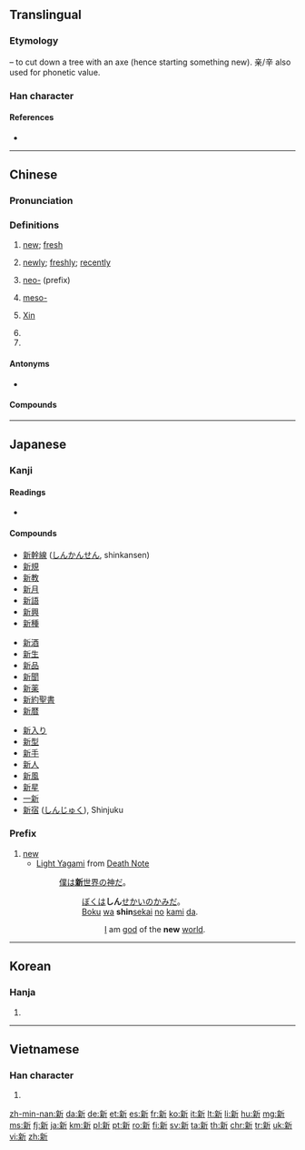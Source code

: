 ==Translingual==
{{stroke order|strokes=13}}

===Etymology===
{{Han compound|亲|t1=hazelnut tree|斤|t2=axe|ls=ic}} – to cut down a tree with an axe (hence starting something new). 亲/辛 also used for phonetic value.<!-- Is this right? Is the liushu ic or psc? -->

===Han character===
{{Han char|rn=69|rad=斤|as=09|sn=13|four=0292<sub>1</sub>|canj=卜木竹一中 (YDHML)|ids=⿰[[亲]][[斤]]}}

====References====
* {{Han ref|kx=0480.100|dkj=13572|dj=0839.100|hdz=32026.210|uh=65B0|ud=26032|bh=B773|bd=46963}}

----

==Chinese==
{{zh-forms}}

===Pronunciation===
{{zh-pron
|m=xīn
|c=san1
|h=pfs=sîn
|mn=sin
|w=1xin
|mc=y
|oc=y
|ma=zh-xīn.ogg
|cat=a,adv,pref,pn
}}

===Definitions===
# [[new]]; [[fresh]]
#: {{zh-usex|你 的 '''新''' 電腦 運行 得 好 嗎？|Does your '''new''' computer run well?}}
#: {{zh-usex|'''新''' 鮭魚 二月 前 不 上市 , 對 嗎？|'''Fresh''' salmon doesn't come in before February, does it?}}
# [[newly]]; [[freshly]]; [[recently]]
#: {{zh-usex|我 正在 找 一 個 新 建成 的 超市。|I'm looking for the newly built supermarket}} 
# [[neo-]] (prefix)
#: {{zh-usex|新 納粹|Neo-nazi}} 
# {{label|zh|chemistry}} [[meso-]]
# {{surname|lang=zh}} [[Xin]]
# {{non-gloss definition|abbreviation for [[Xinjiang]] ( {{zh-l|新疆}} )}}
# {{non-gloss definition|abbreviation for [[Singapore]] ( {{zh-l|新加坡}} )}}

====Antonyms====
* {{zh-l|舊/旧|jiù|old, former}}

====Compounds====
{{der5
| {{zh-l|新編/新编}}
| {{zh-l|新兵}}
| {{zh-l|新茶}}
| {{zh-l|新潮}}
| {{zh-l|新陳代謝/新陈代谢}}
| {{zh-l|新讎舊恨/新仇旧恨}}
| {{zh-l|新創/新创}}
| {{zh-l|新春}}
| {{zh-l|新詞/新词}}
| {{zh-l|新簇簇}}
| {{zh-l|新簇簇的}}
| {{zh-l|新村}}
| {{zh-l|新房}}
| {{zh-l|新風/新风}}
| {{zh-l|新婦/新妇}}
| {{zh-l|新姑爺/新姑爷}}
| {{zh-l|新寡}}
| {{zh-l|新官上任三把火}}
| {{zh-l|新貴/新贵}}
| {{zh-l|新花樣/新花样}}
| {{zh-l|新花樣兒/新花样儿}}
| {{zh-l|新歡/新欢}}
| {{zh-l|新婚}}
| {{zh-l|新貨/新货}}
| {{zh-l|新紀錄/新纪录}}
| {{zh-l|新紀元/新纪元}}
| {{zh-l|新加坡}}
| {{zh-l|新家娘}}
| {{zh-l|新交}}
| {{zh-l|新教}}
| {{zh-l|新近}}
| {{zh-l|新進/新进}}
| {{zh-l|新舊/新旧}}
| {{zh-l|新居}}
| {{zh-l|新來乍到/新来乍到}}
| {{zh-l|新郎}}
| {{zh-l|新曆/新历}}
| {{zh-l|新綠/新绿}}
| {{zh-l|新貌}}
| {{zh-l|新苗}}
| {{zh-l|新民主主義革命/新民主主义革命}}
| {{zh-l|新名詞/新名词}}
| {{zh-l|新名詞兒/新名词儿}}
| {{zh-l|新茗}}
| {{zh-l|新能源}}
| {{zh-l|新年}}
| {{zh-l|新娘}}
| {{zh-l|新派}}
| {{zh-l|新派兒/新派儿}}
| {{zh-l|新篇章}}
| {{zh-l|新瓶裝舊酒/新瓶装旧酒}}
| {{zh-l|新奇}}
| {{zh-l|新氣象/新气象}}
| {{zh-l|新巧}}
| {{zh-l|新秋}}
| {{zh-l|新區/新区}}
| {{zh-l|新人}}
| {{zh-l|新任}}
| {{zh-l|新生}}
| {{zh-l|新生代}}
| {{zh-l|新詩/新诗}}
| {{zh-l|新石器時代/新石器时代}}
| {{zh-l|新式}}
| {{zh-l|新手}}
| {{zh-l|新手兒/新手儿}}
| {{zh-l|新書/新书}}
| {{zh-l|新文化運動/新文化运动}}
| {{zh-l|新聞/新闻}}
| {{zh-l|新聞發布會/新闻发布会}}
| {{zh-l|新聞公報/新闻公报}}
| {{zh-l|新西蘭/新西兰}}
| {{zh-l|新西伯利亞/新西伯利亚}}
| {{zh-l|新媳婦兒/新媳妇儿}}
| {{zh-l|新禧}}
| {{zh-l|新鮮/新鲜}}
| {{zh-l|新興/新兴}}
| {{zh-l|新星}}
| {{zh-l|新型}}
| {{zh-l|新秀}}
| {{zh-l|新藥/新药}}
| {{zh-l|新義/新义}}
| {{zh-l|新異/新异}}
| {{zh-l|新穎/新颖}}
| {{zh-l|新雨}}
| {{zh-l|新約/新约}}
| {{zh-l|新月}}
| {{zh-l|新月形面包}}
| {{zh-l|新嶄嶄/新崭崭}}
| {{zh-l|新嶄嶄的/新崭崭的}}
| {{zh-l|新張/新张}}
| {{zh-l|新知}}
| {{zh-l|新址}}
| {{zh-l|新著}}
| {{zh-l|新粧/新妆}}
| {{zh-l|新裝/新装}}
| {{zh-l|新作}}
| {{zh-l|新疆}}
}}
----

==Japanese==

===Kanji===
{{ja-kanji|grade=2|rs=斤09}}

====Readings====
* {{ja-readings
|goon=[[しん]] (shin)
|kanon=[[しん]] (shin)
|kun=[[あたらしい]] ([[新しい]], atarashii), [[あらた]] ([[新た]], arata), [[にい]] (nii)}}

====Compounds====
{{der-top}}
{{top3}}
* [[新幹線]] ([[しんかんせん]], shinkansen)
* [[新規]]
* [[新教]]
* [[新月]]
* [[新語]]
* [[新興]]
* [[新種]]
{{mid3}}
* [[新酒]]
* [[新生]]
* [[新品]]
* [[新聞]]
* [[新薬]]
* [[新約聖書]]
* [[新暦]]
{{mid3}}
* [[新入り]]
* [[新型]]
* [[新手]]
* [[新人]]
* [[新風]]
* [[新星]]
* [[一新]]
* [[新宿]] ([[しんじゅく]]), Shinjuku
{{bottom}}
{{der-bottom}}

===Prefix===
{{ja-pos|しん|prefix}}

# [[new]]
#* [[w:Light Yagami|Light Yagami]] from [[w:Death Note|Death Note]]
#*: [[僕]]は[[新世界|'''新'''世界]]の[[神]][[だ]]。
#*:: [[ぼく]]は'''しん'''[[せかい]]の[[かみ]]だ。
#*:: [[boku|Boku]] [[ha#Japanese|wa]] '''shin'''[[sekai]] [[no#Japanese|no]] [[kami#Japanese|kami]] [[da]].
#*::: [[I]] am [[god]] of the '''new''' [[world]].

----

==Korean==

===Hanja===
{{ko-hanja|hangeul=신|eumhun=|mr=sin|y=sin}}

# {{defn|lang=ko|sort=斤09}}

----

==Vietnamese==

===Han character===
{{vi-hantu|[[tân]], [[tâng]], [[huy]]|rs=斤09}}

# {{defn|lang=vi|sort=斤09}}

[[zh-min-nan:新]]
[[da:新]]
[[de:新]]
[[et:新]]
[[es:新]]
[[fr:新]]
[[ko:新]]
[[it:新]]
[[lt:新]]
[[li:新]]
[[hu:新]]
[[mg:新]]
[[ms:新]]
[[fj:新]]
[[ja:新]]
[[km:新]]
[[pl:新]]
[[pt:新]]
[[ro:新]]
[[fi:新]]
[[sv:新]]
[[ta:新]]
[[th:新]]
[[chr:新]]
[[tr:新]]
[[uk:新]]
[[vi:新]]
[[zh:新]]